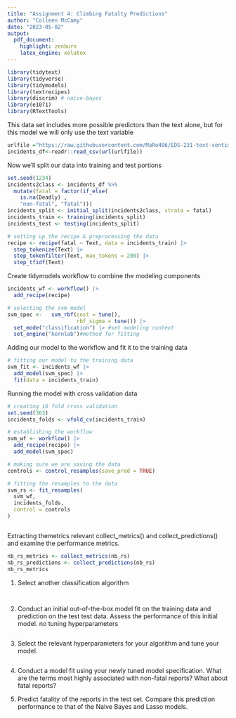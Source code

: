 ```yaml
---
title: "Assignment 4: Climbing Fatalty Predictions"
author: "Colleen McCamy"
date: "2023-05-02"
output: 
  pdf_document:
    highlight: zenburn
    latex_engine: xelatex
---
```



```r
library(tidytext)
library(tidyverse)
library(tidymodels)
library(textrecipes)
library(discrim) # naive-bayes
library(e1071)
library(RTextTools)

```

This data set includes more possible predictors than the text alone, but for this model we will only use the text variable
```r
urlfile ="https://raw.githubusercontent.com/MaRo406/EDS-231-text-sentiment/main/data/climbing_reports_model_dat.csv"
incidents_df<-readr::read_csv(url(urlfile))
```

Now we'll split our data into training and test portions

```r
set.seed(1234)
incidents2class <- incidents_df %>%
  mutate(fatal = factor(if_else(
    is.na(Deadly) ,
    "non-fatal", "fatal")))
incidents_split <- initial_split(incidents2class, strata = fatal)
incidents_train <- training(incidents_split)
incidents_test <- testing(incidents_split)
```



```r

# setting up the recipe & preprocessing the data
recipe <- recipe(fatal ~ Text, data = incidents_train) |> 
  step_tokenize(Text) |> 
  step_tokenfilter(Text, max_tokens = 200) |> 
  step_tfidf(Text) 

```


Create  tidymodels workflow to combine the modeling components
```r
incidents_wf <- workflow() |> 
  add_recipe(recipe)
```


```r

# selecting the svm model
svm_spec <-   svm_rbf(cost = tune(), 
                      rbf_sigma = tune()) |> 
  set_mode("classification") |> #set modeling context
  set_engine("kernlab")#method for fitting

```

Adding our model to the workflow and fit it to the training data
```r




# fitting our model to the training data
svm_fit <- incidents_wf |> 
  add_model(svm_spec) |> 
  fit(data = incidents_train)

```

Running the model with cross validation data
```r
# creating 10 fold cross validation
set.seed(363)
incidents_folds <- vfold_cv(incidents_train)

# establishing the workflow
svm_wf <- workflow() |> 
  add_recipe(recipe) |> 
  add_model(svm_spec)

# making sure we are saving the data
controls <- control_resamples(save_pred = TRUE)

# fitting the resamples to the data
svm_rs <- fit_resamples(
  svm_wf,
  incidents_folds,
  control = controls
)



```

Extracting themetrics  relevant collect_metrics() and collect_predictions() and examine the performance metrics.

```r
nb_rs_metrics <- collect_metrics(nb_rs)
nb_rs_predictions <- collect_predictions(nb_rs)
nb_rs_metrics
```



1. Select another classification algorithm


```r

```


```r


```


2. Conduct an initial out-of-the-box model fit on the training data and prediction on the test test data.  Assess the performance of this initial model. no tuning hyperparameters

```r



```


3. Select the relevant hyperparameters for your algorithm and tune your model.

```r



```


4. Conduct a model fit using your newly tuned model specification.  What are the terms most highly associated with non-fatal reports?  What about fatal reports? 

5. Predict fatality of the reports in the test set.  Compare this prediction performance to that of the Naive Bayes and Lasso models.  


